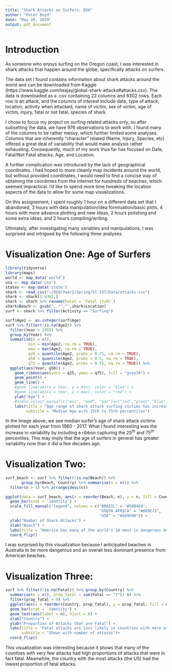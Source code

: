 ```yaml
---
title: "Shark Attacks on Surfers: EDA"
author: "Peter Boyd"
date: "May 26, 2019"
output: pdf_document
---
```


# Introduction

As someone who enjoys surfing on the Oregon coast, I was interested in shark attacks that happen around the globe, specifically attacks on surfers. 

The data set I found contains information about shark attacks around the world and can be downloaded from Kaggle (https://www.kaggle.com/teajay/global-shark-attacks#attacks.csv).  The data is downloaded as a .csv containing 22 columns and 6302 rows. Each row is an attack, and the columns of interest include date, type of attack, location, activity when attacked, name of victim, sex of victim, age of victim, injury, fatal or not fatal, species of shark. 

I chose to focus my project on surfing related attacks only, so after subsetting the data, we have 976 observations to work with. I found many of the columns to be rather messy, which further limited some analyses. Columns that are inherently "character" related (Name, Injury, Species, etc) offered a great deal of variability that would make analysis rather exhausting. Consequently, much of my work thus far has focused on Date, Fatal/Not Fatal attacks, Age, and Location. 

A further complication was introduced by the lack of geographical coordinates. I had hoped to more cleanly map incidents around the world, but without provided coordinates, I would need to find a concise way of obtaining the coordintes from the internet for hundreds of beaches, which seemed impractical. I'd like to spend more time tweaking the location aspects of the data to allow for some map visualizations. 

On this assignement, I spent roughly 1 hour on a different data set that I abandoned, 3 hours with data manipulation/idea formluation/basic plots, 4 hours with more advance plotting and new ideas, 2 hours polishing and some extra ideas, and 2 hours compiling/writing. 

Ultmiately, after investigating many variables and manipulations, I was surprised and intrigued by the following three analyses. 

# Visualization One: Age of Surfers

```r
library(tidyverse)
library(maps)
world <- map_data('world')
usa <- map_data('usa')
states <- map_data('state')
shark <- read_csv("~/OSU/Year2/Spring/ST_537/Data/attacks.csv")
shark <- shark[1:6302,] 
shark <- shark %>% rename(Fatal = `Fatal (Y/N)`)
shark$Beach <- gsub(",.*","",shark$Location)
surf <- shark %>% filter(Activity == "Surfing") 

surf$Age2 <- as.integer(surf$Age)
surf %>% filter(!is.na(Age2)) %>% 
  filter(Year > 1959) %>% 
  group_by(Year) %>% 
  summarise(n = n(),
          min = min(Age2, na.rm = TRUE), 
          max = max(Age2, na.rm = TRUE),
          q25 = quantile(Age2, probs = 0.25, na.rm = TRUE),
          q50 = quantile(Age2, probs = 0.5, na.rm = TRUE),
          q75 = quantile(Age2, probs = 0.75, na.rm = TRUE)) %>% 
  ggplot(aes(Year, q50)) + 
    geom_ribbon(aes(ymin = q25, ymax = q75), fill = "grey70") + 
    geom_point() + 
    geom_line() + 
    #geom_line(aes(x = Year, y = min), color = "blue") + 
    #geom_line(aes(x = Year, y = max), color = "red") + 
    ylab("Age") + 
    #scale_colour_manual(c("min", "med", "max")=c("red","green","blue")) + 
    labs(title = "Age range of shark attack surfing victims has increased", 
         subtitle = "Median Age with 25th to 75th percentiles")

```

In the image above, we see median surfer's age of shark attack victims plotted for each year from 1960 - 2017. What I found interesting was the increase in variability by including a ribbon capturing the $25^{th}$ and $75^{th}$ percentiles. This may imply that the age of surfers in general has greater variability now than it did a few decades ago. 


# Visualization Two: 

```r
surf_beach <- surf %>% filter(!is.na(Beach)) %>% 
       group_by(Beach, Country) %>% summarise(n = n()) %>% 
  filter(n > 5) %>% arrange(desc(n))  

ggplot(data = surf_beach, aes(x = reorder(Beach, n), y = n, fill = Country)) + 
  geom_bar(stat = 'identity') + 
  scale_fill_manual("legend", values = c("BRAZIL" = "#56B4E9",  
                                         "SOUTH AFRICA" = "#009E73",
                                         "USA" = "#E69F00")) + 
  ylab("Number of Shark Attacks") + 
  xlab("Beach") + 
  labs(title = "America has many of the world's 10 most \n dangerous beaches for shark attacks") + 
  coord_flip() 
```

I was surprised by this visualization because I anticipated beaches in Australia to be more dangerous and an overall less dominant presence from American beaches. 

# Visualization Three: 

```r
surf %>% filter(!is.na(Fatal)) %>% group_by(Country) %>% 
  summarise(n = n(), prop_fatal = sum(Fatal == "Y")/ n) %>%
  filter(prop_fatal > 0) %>% 
  ggplot(aes(x = reorder(Country, prop_fatal), y = prop_fatal, fill = n)) + 
  geom_bar(stat = 'identity') + 
  geom_text(aes(label = n), hjust = 0) + 
  xlab("Country") + 
  ylab("Proportion of Attacks that are Fatal") +
  labs(title = "Fatal attacks are less likely in countries with more attacks", 
       subtitle = "Shown with number of attacks")+ 
  coord_flip()
```

This visualization was interesting because it shows that many of the countires with very few attacks had high proportions of attacks that were in fact fatal. Meanwhile, the country with the most attacks (the US) had the lowest proportion of fatal attacks. 


